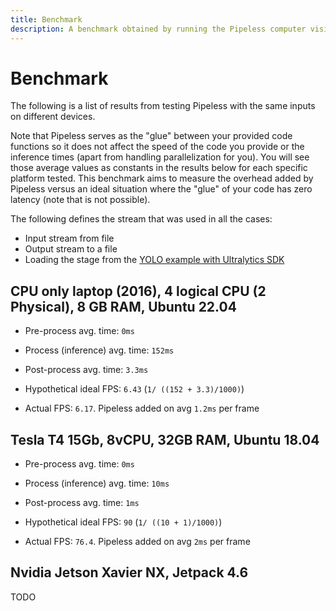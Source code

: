```yaml
---
title: Benchmark
description: A benchmark obtained by running the Pipeless computer vision framework on different devices to measure the overhead
---
```


# Benchmark

The following is a list of results from testing Pipeless with the same inputs on different
devices.

Note that Pipeless serves as the "glue" between your provided code functions so it does not affect
the speed of the code you provide or the inference times (apart from handling parallelization for you).
You will see those average values as constants in the results below for each specific platform tested.
This benchmark aims to measure the overhead added by Pipeless versus an ideal
situation where the "glue" of your code has zero latency (note that is not possible).

The following defines the stream that was used in all the cases:

* Input stream from file
* Output stream to a file
* Loading the stage from the [YOLO example with Ultralytics SDK](/v1/examples/yolov8)

## CPU only laptop (2016), 4 logical CPU (2 Physical), 8 GB RAM, Ubuntu 22.04

* Pre-process avg. time: `0ms`
* Process (inference) avg. time: `152ms`
* Post-process avg. time: `3.3ms`

* Hypothetical ideal FPS: `6.43` (`1/ ((152 + 3.3)/1000)`)
* Actual FPS: `6.17`. Pipeless added on avg `1.2ms` per frame

## Tesla T4 15Gb, 8vCPU, 32GB RAM, Ubuntu 18.04

* Pre-process avg. time: `0ms`
* Process (inference) avg. time: `10ms`
* Post-process avg. time: `1ms`

* Hypothetical ideal FPS: `90` (`1/ ((10 + 1)/1000)`)
* Actual FPS: `76.4`. Pipeless added on avg `2ms` per frame

## Nvidia Jetson Xavier NX, Jetpack 4.6

TODO

